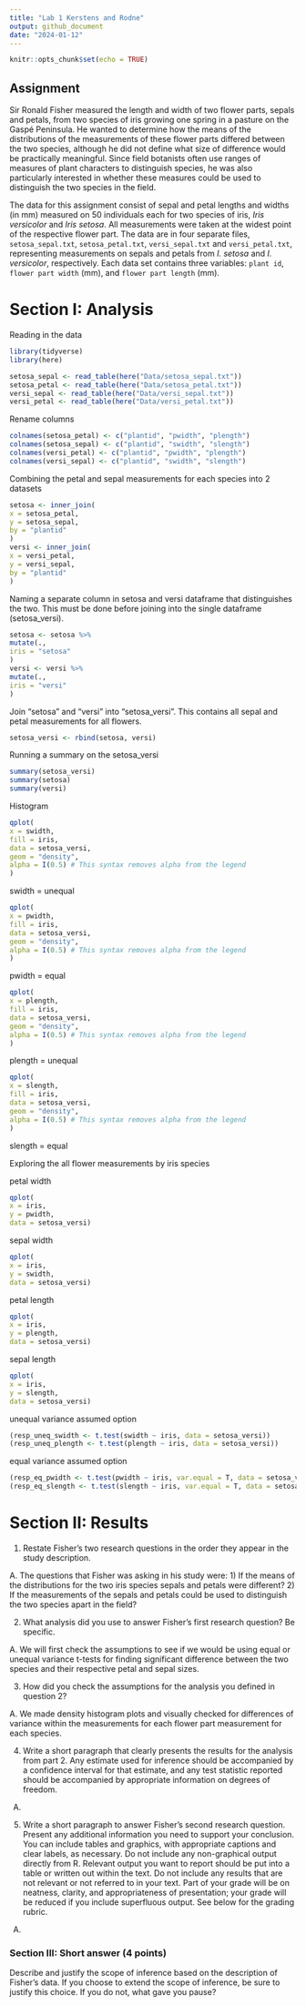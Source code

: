 ---
title: "Lab 1 Kerstens and Rodne"
output: github_document
date: "2024-01-12"
---

```{r setup, include=FALSE}
knitr::opts_chunk$set(echo = TRUE)
```

## Assignment

Sir Ronald Fisher measured the length and width of two flower parts, sepals and petals, from two species of iris growing one spring in a pasture on the Gaspé Peninsula. He wanted to determine how the means of the distributions of the measurements of these flower parts differed between the two species, although he did not define what size of difference would be practically meaningful. Since field botanists often use ranges of measures of plant characters to distinguish species, he was also particularly interested in whether these measures could be used to distinguish the two species in the field.

The data for this assignment consist of sepal and petal lengths and widths (in mm) measured on 50 individuals each for two species of iris, *Iris versicolor* and *Iris setosa*. All measurements were taken at the widest point of the respective flower part. The data are in four separate files, `setosa_sepal.txt`, `setosa_petal.txt`, `versi_sepal.txt` and `versi_petal.txt`, representing measurements on sepals and petals from *I. setosa* and *I. versicolor*, respectively. Each data set contains three variables: `plant id`, `flower part width` (mm), and `flower part length` (mm).

# Section I: Analysis

Reading in the data

```{r, echo=FALSE}
library(tidyverse)
library(here)
```
```{r}
setosa_sepal <- read_table(here("Data/setosa_sepal.txt"))
setosa_petal <- read_table(here("Data/setosa_petal.txt"))
versi_sepal <- read_table(here("Data/versi_sepal.txt"))
versi_petal <- read_table(here("Data/versi_petal.txt"))
```

Rename columns

```{r}
colnames(setosa_petal) <- c("plantid", "pwidth", "plength")
colnames(setosa_sepal) <- c("plantid", "swidth", "slength")
colnames(versi_petal) <- c("plantid", "pwidth", "plength")
colnames(versi_sepal) <- c("plantid", "swidth", "slength")
```


Combining the petal and sepal measurements for each species into 2 datasets

```{r}
setosa <- inner_join(
x = setosa_petal,
y = setosa_sepal,
by = "plantid"
)
versi <- inner_join(
x = versi_petal,
y = versi_sepal,
by = "plantid"
)
```

Naming a separate column in setosa and versi dataframe that distinguishes the two. This must be done before joining into the single dataframe (setosa_versi).

```{r}
setosa <- setosa %>%
mutate(.,
iris = "setosa"
)
versi <- versi %>%
mutate(.,
iris = "versi"
)
```

Join "setosa" and "versi" into "setosa_versi". This contains all sepal and petal measurements for all flowers.

```{r}
setosa_versi <- rbind(setosa, versi)
```

Running a summary on the setosa_versi

```{r}
summary(setosa_versi)
summary(setosa)
summary(versi)
```

Histogram
```{r}
qplot(
x = swidth,
fill = iris,
data = setosa_versi,
geom = "density",
alpha = I(0.5) # This syntax removes alpha from the legend
)
```
swidth = unequal

```{r}
qplot(
x = pwidth,
fill = iris,
data = setosa_versi,
geom = "density",
alpha = I(0.5) # This syntax removes alpha from the legend
)
```
pwidth = equal

```{r}
qplot(
x = plength,
fill = iris,
data = setosa_versi,
geom = "density",
alpha = I(0.5) # This syntax removes alpha from the legend
)
```
plength = unequal

```{r}
qplot(
x = slength,
fill = iris,
data = setosa_versi,
geom = "density",
alpha = I(0.5) # This syntax removes alpha from the legend
)
```
slength = equal

Exploring the all flower measurements by iris species

petal width
```{r}
qplot(
x = iris,
y = pwidth,
data = setosa_versi)
```

sepal width
```{r}
qplot(
x = iris,
y = swidth,
data = setosa_versi)
```

petal length
```{r}
qplot(
x = iris,
y = plength,
data = setosa_versi)
```

sepal length
```{r}
qplot(
x = iris,
y = slength,
data = setosa_versi)
```



unequal variance assumed option
```{r}
(resp_uneq_swidth <- t.test(swidth ~ iris, data = setosa_versi))
(resp_uneq_plength <- t.test(plength ~ iris, data = setosa_versi))
```

equal variance assumed option
```{r}
(resp_eq_pwidth <- t.test(pwidth ~ iris, var.equal = T, data = setosa_versi))
(resp_eq_slength <- t.test(slength ~ iris, var.equal = T, data = setosa_versi))
```


# Section II: Results

1.  Restate Fisher's two research questions in the order they appear in the study description.

A. The questions that Fisher was asking in his study were: 1) If the means of the distributions for the two iris species sepals and petals were different? 2) If the measurements of the sepals and petals could be used to distinguish the two species apart in the field?

2.  What analysis did you use to answer Fisher's first research question? Be specific.

A. We will first check the assumptions to see if we would be using equal or unequal variance t-tests for finding significant difference between the two species and their respective petal and sepal sizes. 

3.  How did you check the assumptions for the analysis you defined in question 2?

A. We made density histogram plots and visually checked for differences of variance within the measurements for each flower part measurement for each species.

4.  Write a short paragraph that clearly presents the results for the analysis from part 2. Any estimate used for inference should be accompanied by a confidence interval for that estimate, and any test statistic reported should be accompanied by appropriate information on degrees of freedom.

A. 

5.  Write a short paragraph to answer Fisher's second research question. Present any additional information you need to support your conclusion. You can include tables and graphics, with appropriate captions and clear labels, as necessary. Do not include any non-graphical output directly from R. Relevant output you want to report should be put into a table or written out within the text. Do not include any results that are not relevant or not referred to in your text. Part of your grade will be on neatness, clarity, and appropriateness of presentation; your grade will be reduced if you include superfluous output. See below for the grading rubric.

A. 

### Section III: Short answer (4 points)

Describe and justify the scope of inference based on the description of Fisher's data. If you choose to extend the scope of inference, be sure to justify this choice. If you do not, what gave you pause?
